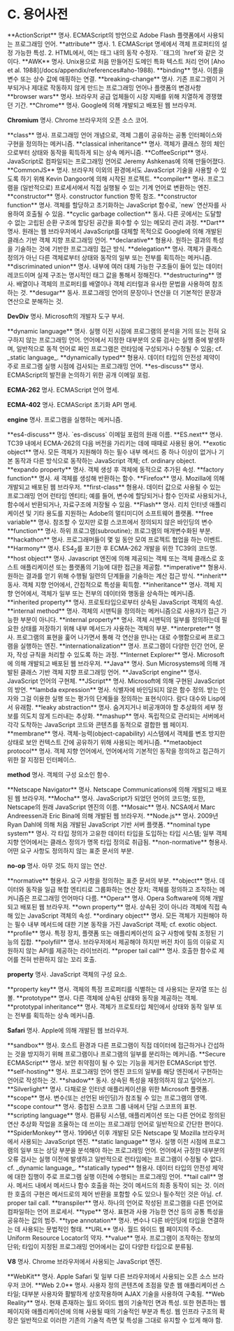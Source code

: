 # C. 용어사전

<span id='actionscript'>
  **ActionScript** 명사. ECMAScript의 방언으로 Adobe Flash 플랫폼에서 사용되는
  프로그래밍 언어.
</span>

<span id='attribute'>
  **attribute** 명사. 1. ECMAScript 명세에서 객체 프로퍼티의 설정 가능한 특성. 2. HTML에서, 여는 태그 내의 동작 수정자. `<a>`태그의 `href`와 같은 것이다.
</span>

<span id='awk'>
  **AWK** 명사. Unix용으로 처음 만들어진 도메인 특화 텍스트 처리 언어 [Aho et
  al. 1988](/docs/appendix/references#aho-1988).
</span>

<span id='binding'>
  **binding** 명사. 이름을 변수 또는 상수 값에 매핑하는 연결.
</span>

<span id='breaking-change'>
  **breaking-change** 명사. 기존 프로그램이 거부되거나 제대로 작동하지 않게
  만드는 프로그래밍 언어나 플랫폼의 변경사항
</span>

<span id='browser-wars'>
  **browser wars** 명사. 브라우저 공급 업체들이 시장 지배를 위해 치열하게
  경쟁했던 기간.
</span>

<span id='chrome'>
  **Chrome** 명사. Google에 의해 개발되고 배포된 웹 브라우저.
</span>

<span id='chromium'>**Chromium** 명사. Chrome 브라우저의 오픈 소스 코어.</span>

<span id='class'>
  **class** 명사. 프로그래밍 언어 개념으로, 객체 그룹이 공유하는 공통
  인터페이스와 구현을 정의하는 메커니즘.
</span>

<span id='classical-inheritance'>
  **classical inheritance** 명사. 객체가 클래스 정의 체인으로부터 상태와 동작을
  획득하게 되는 상속 메커니즘.
</span>

<span id='coffeescript'>
  **CoffeeScript** 명사. JavaScript로 컴파일되는 프로그래밍 언어로 Jeremy
  Ashkenas에 의해 만들어졌다.
</span>

<span id='commonjs'>
  **CommonJS** 명사. 브라우저 이외의 환경에서도 JavaScript 기술을 사용할 수
  있도록 하기 위해 Kevin Dangoor에 의해 시작된 프로젝트.
</span>

<span id='compiler'>
  **compiler** 명사. 프로그램을 (일반적으로) 프로세서에서 직접 실행될 수 있는
  기계 언어로 변환하는 엔진.
</span>

<span id='constructor'>
  **constructor** 명사. constructor function 항목 참조.
</span>

<span id='constructor-function'>
  **constructor function** 명사. 객체를 할당하고 초기화하는 JavaScript 함수로,
  `new` 연산자를 사용하여 호출될 수 있음.
</span>

<span id='cyclic-garbage-collection'>
  **cyclic garbage collection** 동사. 다른 곳에서는 도달할 수 없는 고립된 순환
  구조에 할당된 공간을 회수할 수 있는 메모리 관리 과정.
</span>

<span id='dart'>
  **Dart** 명사. 원래는 웹 브라우저에서 JavaScript를 대체할 목적으로 Google에
  의해 개발된 클래스 기반 객체 지향 프로그래밍 언어.
</span>

<span id='declarative'>
  **declarative** 형용사. 원하는 결과의 특성을 기술하는 것에 기반한 프로그래밍
  접근 방식.
</span>

<span id='delegation'>
  **delegation** 명사. 객체가 클래스 정의가 아닌 다른 객체로부터 상태와 동작의
  일부 또는 전부를 획득하는 메커니즘.
</span>

<span id='discriminated-union'>
  **discriminated union** 명사. 내부에 여러 대체 가능한 구조들이 들어 있는
  데이터 레코드이며 실제 구조는 명시적인 태그 값을 통해서 정해진다.
</span>

<span id='destructuring'>
  **destructuring** 명사. 배열이나 객체의 프로퍼티를 배열이나 객체 리터럴과
  유사한 문법을 사용하여 참조하는 것.
</span>

<span id='desugar'>
  **desugar** 동사. 프로그래밍 언어의 문장이나 연산을 더 기본적인 문장과
  연산으로 분해하는 것.
</span>

<span id='devdiv'>**DevDiv** 명사. Microsoft의 개발자 도구 부서.</span>

<span id='dynamic-language'>
  **dynamic language** 명사. 실행 이전 시점에 프로그램의 분석을 거의 또는 전혀
  요구하지 않는 프로그래밍 언어. 언어에서 지정한 대부분의 오류 검사는 실행 중에
  발생하며, 일반적으로 동적 언어로 짜인 프로그램은 런타임에 구성되거나 수정될 수
  있음; cf. _static language_.
</span>

<span id='dynamically-typed'>
  **dynamically typed** 형용사. 데이터 타입의 안전성 제약이 주로 프로그램 실행
  시점에 검사되는 프로그래밍 언어.
</span>

<span id='es-discuss'>
  **es-discuss** 명사. ECMAScript의 발전을 논의하기 위한 공개 이메일 포럼.
</span>

<span id='ecma-262'>**ECMA-262** 명사. ECMAScript 언어 명세.</span>

<span id='ecma-402'>**ECMA-402** 명사. ECMAScript 초기화 API 명세.</span>

<span id='engine'>**engine** 명사. 프로그램을 실행하는 메커니즘.</span>

<span id='es4-discuss'>
  **es4-discuss** 명사. `es-discuss` 이메일 포럼의 원래 이름.
</span>

<span id='es-next'>
  **ES.next** 명사. TC39 내에서 ECMA-262의 다음 버전을 가리키는 데에 때때로
  사용된 용어.
</span>

<span id='exotic-object'>
  **exotic object** 명사. 모든 객체가 지원해야 하는 필수 내부 메서드 중 하나
  이상이 없거나 기본 동작과 다른 방식으로 동작하는 JavaScript 객체; cf. ordinary
  object.
</span>

<span id='expando-property'>
  **expando property** 명사. 객체 생성 후 객체에 동적으로 추가된 속성.
</span>

<span id='factory-function'>
  **factory function** 명사. 새 객체를 생성해 반환하는 함수.
</span>

<span id='firefox'>
  **Firefox** 명사. Mozilla에 의해 개발되고 배포된 웹 브라우저.
</span>

<span id='first-class'>
  **first-class** 형용사. 데이터 값으로 사용될 수 있는 프로그래밍 언어 런타임
  엔티티; 예를 들어, 변수에 할당되거나 함수 인자로 사용되거나, 함수에서
  반환되거나, 자료구조에 저장될 수 있음.
</span>

<span id='flash'>
  **Flash** 명사. 리치 인터넷 애플리케이션 및 기타 용도를 지원하는 Adobe의
  멀티미디어 소프트웨어 플랫폼.
</span>

<span id='free-variable'>
  **free variable** 명사. 참조할 수 있지만 로컬 스코프에서 정의되지 않은
  바인딩의 변수
</span>

<span id='function'>
  **function** 명사. 하위 프로그램(subroutine); 프로그램의 매개변수화된 부분.
</span>

<span id='hackathon'>
  **hackathon** 명사. 프로그래머들이 몇 일 동안 모여 프로젝트 협업을 하는
  이벤트.
</span>

<span id='harmony'>
  **Harmony** 명사. ES4<sub>2</sub>를 포기한 후 ECMA-262 개발을 위한 TC39의
  코드명.
</span>

<span id='host-object'>
  **host object** 명사. Javascript 엔진에 의해 제공되는 객체 또는 객체 클래스로
  호스트 애플리케이션 또는 플랫폼의 기능에 대한 접근을 제공함.
</span>

<span id='imperative'>
  **imperative** 형용사. 원하는 결과를 얻기 위해 수행될 일련의 단계들을 기술하는
  계산 접근 방식.
</span>

<span id='inherit'>
  **inherit** 동사. 객체 지향 언어에서, 간접적으로 특성을 획득함.
</span>

<span id='inheritance'>
  **inheritance** 명사. 객체 지향 언어에서, 객체가 일부 또는 전부의 데이터와
  행동을 상속하는 메커니즘.
</span>

<span id='inherited-property'>
  **inherited property** 명사. 프로토타입으로부터 상속된 JavaScript 객체의 속성.
</span>

<span id='internal-method'>
  **internal method** 명사. 객체의 시맨틱을 정의하는 메커니즘으로 사용자가 접근
  가능한 부분이 아니다.
</span>

<span id='internal-property'>
  **internal property** 명사. 객체 시맨틱의 일부를 정의하는데 필요한 상태를
  저장하기 위해 내부 메서드가 사용하는 객체의 부분.
</span>

<span id='interpreter'>
  **interpreter** 명사. 프로그램의 표현을 훑어 나가면서 통해 각 연산을 만나는
  대로 수행함으로써 프로그램을 실행하는 엔진.
</span>

<span id='internationalization'>
  **internationalization** 명사. 프로그램이 다양한 인간 언어, 문자, 작성 규칙을
  처리할 수 있도록 하는 과정.
</span>

<span id='internet-explorer'>
  **Internet Explorer** 명사. Microsoft에 의해 개발되고 배포된 웹 브라우저.
</span>

<span id='java'>
  **Java** 명사. Sun Microsystems에 의해 개발된 클래스 기반 객체 지향 프로그래밍
  언어.
</span>

<span id='javascript-engine'>
  **JavaScript engine** 명사. JavaScript 언어의 구현체.
</span>

<span id='jscript'>
  **JScript** 명사. Microsoft에 의해 구현된 JavaScript의 방언.
</span>

<span id='lambda-expression'>
  **lambda expression** 명사. 식별자에 바인딩되지 않은 함수 정의. 받는 인자와
  그걸 이용한 실행 또는 평가의 단계들을 정의하는 표현식이다. 람다 대수와
  Lisp에서 유래함.
</span>

<span id='leaky-abstraction'>
  **leaky abstraction** 명사. 숨겨지거나 비공개여야 할 추상화의 세부 정보를
  의도치 않게 드러내는 추상화.
</span>

<span id='mashup'>
  **mashup** 명사. 독립적으로 관리되는 서버에서 각각 도착하는 JavaScript 코드와
  콘텐츠를 동적으로 결합한 웹 페이지.
</span>

<span id='membrane'>
  **membrane** 명사. 객체-능력(object-capability) 시스템에서 객체를 변조 방지한
  상태로 보안 컨텍스트 간에 공유하기 위해 사용되는 메커니즘.
</span>

<span id='metaobject-protocol'>
  **metaobject protocol** 명사. 객체 지향 언어에서, 언어에서의 기본적인 동작을
  정의하고 접근하기 위한 잘 지정된 인터페이스.
</span>

<span id='method'>**method** 명사. 객체의 구성 요소인 함수.</span>

<span id='netscape-navigator'>
  **Netscape Navigator** 명사. Netscape Communications에 의해 개발되고 배포된 웹
  브라우저.
</span>

<span id='mocha'>
  **Mocha** 명사. JavaScript가 되었던 언어의 코드명; 또한, Netscape의 원래
  JavaScript 엔진의 이름.
</span>

<span id='mosaic'>
  **Mosaic** 명사. NCSA에서 Marc Andreessen과 Eric Bina에 의해 개발된 웹
  브라우저.
</span>

<span id='nodejs'>
  **Node.js** 명사. 2009년 Ryan Dahl에 의해 처음 개발된 JavaScript 기반 서버
  플랫폼.
</span>

<span id='nominal-type-system'>
  **nominal type system** 명사. 각 타입 정의가 고유한 데이터 타입을 도입하는
  타입 시스템; 일부 객체 지향 언어에서는 클래스 정의가 명목 타입 정의로 취급됨.
</span>

<span id='non-normative'>
  **non-normative** 형용사. 어떤 요구 사항도 정의하지 않는 표준 문서의 부분.
</span>

<span id='no-op'>**no-op** 명사. 아무 것도 하지 않는 연산.</span>

<span id='normative'>
  **normative** 형용사. 요구 사항을 정의하는 표준 문서의 부분.
</span>

<span id='object'>
  **object** 명사. 데이터와 동작을 일급 복합 엔티티로 그룹화하는 연산 장치;
  객체를 정의하고 조작하는 메커니즘은 프로그래밍 언어마다 다름.
</span>

<span id='opera'>
  **Opera** 명사. Opera Software에 의해 개발되고 배포된 웹 브라우저.
</span>

<span id='own-property'>
  **own property** 명사. 상속된 것이 아니라 객체에 직접 속해 있는 JavaScript
  객체의 속성.
</span>

<span id='ordinary-object'>
  **ordinary object** 명사. 모든 객체가 지원해야 하는 필수 내부 메서드에 대한
  기본 동작을 가진 JavaScript 객체; cf. exotic object.
</span>

<span id='profile'>
  **profile** 명사. 특정 장치, 플랫폼 또는 애플리케이션의 요구 사항에 맞춰
  조정된 기능의 집합.
</span>

<span id='polyfill'>
  **polyfill** 명사. 브라우저에서 제공해야 하지만 버전 차이 등의 이유로 지원하지
  않는 API를 제공하는 라이브러리.
</span>

<span id='proper-tail-call'>
  **proper tail call** 명사. 호출한 함수로 제어를 전혀 반환하지 않는 꼬리 호출.
</span>

<span id='property'>**property** 명사. JavaScript 객체의 구성 요소.</span>

<span id='property-key'>
  **property key** 명사. 객체의 특정 프로퍼티를 식별하는 데 사용되는 문자열 또는
  심볼.
</span>

<span id='prototype'>
  **prototype** 명사. 다른 객체에 상속된 상태와 동작을 제공하는 객체.
</span>

<span id='prototypal-inheritance'>
  **prototypal inheritance** 명사. 객체가 프로토타입 체인에서 상태와 동작 일부
  또는 전부를 획득하는 상속 메커니즘.
</span>

<span id='safari'>**Safari** 명사. Apple에 의해 개발된 웹 브라우저.</span>

<span id='sandbox'>
  **sandbox** 명사. 호스트 환경과 다른 프로그램이 직접 데이터에 접근하거나
  간섭하는 것을 방지하기 위해 프로그램이나 프로그램의 일부를 분리하는 메커니즘.
</span>

<span id='secure-ecmascript'>
  **Secure ECMAScript** 명사. 보안 취약점이 될 수 있는 기능을 제거한 ECMAScript
  방언.
</span>

<span id='self-hosting'>
  **self-hosting** 명사. 프로그래밍 언어 엔진 코드의 일부를 해당 엔진에서
  구현하는 언어로 작성하는 것.
</span>

<span id='shadow'>
  **shadow** 동사. 상속된 특성을 재정의하지 않고 덮어쓰기.
</span>

<span id='silverlight'>
  **Silverlight** 명사. 다채로운 인터넷 애플리케이션을 위한 Microsoft 플랫폼.
</span>

<span id='scope'>
  **scope** 명사. 변수(또는 선언된 바인딩)가 참조될 수 있는 프로그램의 영역.
</span>

<span id='scope-contour'>
  **scope contour** 명사. 중첩된 스코프 그룹 내에서 단일 스코프의 표현.
</span>

<span id='scripting-language'>
  **scripting language** 명사. 컴퓨팅 시스템, 애플리케이션 또는 다른 언어로
  정의된 연산 추상화 작업을 조율하는 데 쓰이는 프로그래밍 언어로 일반적으로
  간단한 편이다.
</span>

<span id='spidermonkey'>
  **SpiderMonkey** 명사. 1996년 이후 개발된 모든 Netscape 및 Mozilla
  브라우저에서 사용되는 JavaScript 엔진.
</span>

<span id='static-language'>
  **static language** 명사. 실행 이전 시점에 프로그램의 일부 또는 상당 부분을
  분석해야 하는 프로그래밍 언어. 언어에서 규정한 대부분의 오류 검사는 실행
  이전에 발생하고 일반적으로 런타임에는 프로그램이 수정될 수 없다. cf. _dynamic
  language_.
</span>

<span id='statically-typed'>
  **statically typed** 형용사. 데이터 타입의 안전성 제약에 대한 집행이 주로
  프로그램 실행 이전에 수행되는 프로그래밍 언어.
</span>

<span id='tail-call'>
  **tail call** 명사. 메서드 내에서 메서드나 함수 호출을 하는 것이 메서드의 최종
  동작이 되는 것. 이러한 호출의 구현은 메서드로의 제어 반환을 포함할 수도 있으나
  필수적인 것은 아님. cf. proper tail call.
</span>

<span id='transpiler'>
  **transpiler** 명사. 하나의 언어로 작성된 프로그램을 다른 언어로 컴파일하는
  언어 프로세서.
</span>

<span id='type'>
  **type** 명사. 표현과 사용 가능한 연산 등의 공통 특성을 공유하는 값의 범주.
</span>

<span id='type-annotation'>
  **type annotation** 명사. 변수나 다른 바인딩에 타입을 연결하는 데 사용되는
  문법적인 형태.
</span>

<span id='url'>
  **URL** 명사. 월드 와이드 웹 페이지의 주소. Uniform Resource Locator의 약자.
</span>

<span id='value'>
  **value** 명사. 프로그램이 조작하는 정보의 단위; 타입이 지정된 프로그래밍
  언어에서는 값이 다양한 타입으로 분류됨.
</span>

<span id='v8'>**V8** 명사. Chrome 브라우저에서 사용되는 JavaScript 엔진.</span>

<span id='webkit'>
  **WebKit** 명사. Apple Safari 및 일부 다른 브라우저에서 사용되는 오픈 소스
  브라우저 코어.
</span>

<span id='web-2.0'>
  **Web 2.0** 명사. 사용자 정의 콘텐츠에 초점을 맞춘 웹 애플리케이션 스타일;
  대부분 사용자와 활발하게 상호작용하며 AJAX 기술을 사용하여 구축됨.
</span>

<span id='web-reality'>
  **Web Reality** 명사. 현재 존재하는 월드 와이드 웹의 기술적인 면과 특성. 또한
  현존하는 웹 페이지와 애플리케이션에 의해 사용될 때의 기술적인 부분과 특성. 웹
  인프라 구조의 확장은 일반적으로 이러한 기존의 기술적 측면 및 특성을 그대로
  유지할 수 있게 해야 함.
</span>
